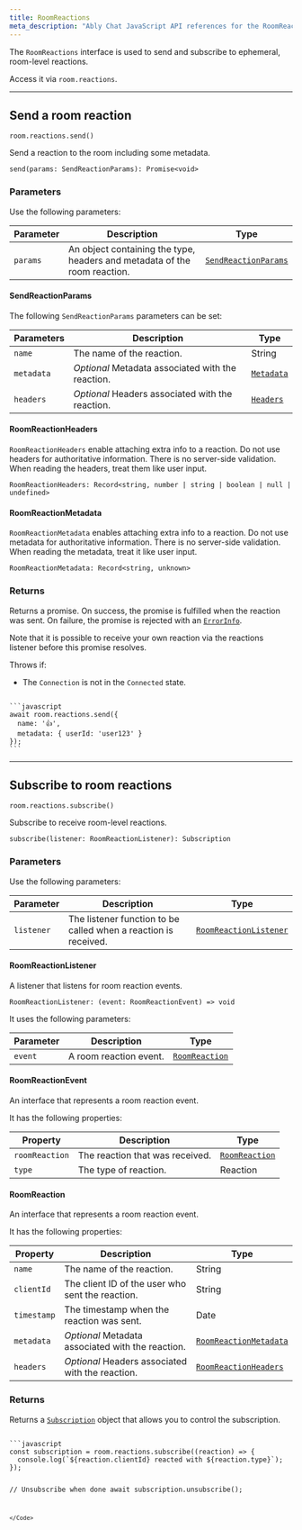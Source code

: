 ```yaml
---
title: RoomReactions
meta_description: "Ably Chat JavaScript API references for the RoomReactions interface."
---
```


The `RoomReactions` interface is used to send and subscribe to ephemeral, room-level reactions.

Access it via `room.reactions`.

---

## Send a room reaction <a id="send"/>

`room.reactions.send()`

Send a reaction to the room including some metadata.

`send(params: SendReactionParams): Promise<void>`

### Parameters

Use the following parameters:

| Parameter | Description | Type |
| --------- | ----------- | ---- |
| `params` | An object containing the type, headers and metadata of the room reaction. | [`SendReactionParams`](#sendreactionparams) |

#### SendReactionParams

The following `SendReactionParams` parameters can be set:

| Parameters | Description | Type |
| ---------- | ----------- | ---- |
| `name` | The name of the reaction. | String |
| `metadata` | *Optional* Metadata associated with the reaction. | [`Metadata`](#roomreactionmetadata) |
| `headers` | *Optional* Headers associated with the reaction. | [`Headers`](#roomreactionheaders) |

#### RoomReactionHeaders

`RoomReactionHeaders` enable attaching extra info to a reaction. Do not use headers for authoritative information. There is no server-side validation. When reading the headers, treat them like user input.

`RoomReactionHeaders: Record<string, number | string | boolean | null | undefined>`

#### RoomReactionMetadata

`RoomReactionMetadata` enables attaching extra info to a reaction. Do not use metadata for authoritative information. There is no server-side validation. When reading the metadata, treat it like user input.

`RoomReactionMetadata: Record<string, unknown>`

### Returns

Returns a promise. On success, the promise is fulfilled when the reaction was sent. On failure, the promise is rejected with an [`ErrorInfo`](/docs/chat/api/javascript/error-info).

Note that it is possible to receive your own reaction via the reactions listener before this promise resolves.

Throws if:

* The `Connection` is not in the `Connected` state.

<Code>
```javascript
await room.reactions.send({
  name: '👍',
  metadata: { userId: 'user123' }
});
```
</Code>

---

## Subscribe to room reactions <a id="subscribe"/>

`room.reactions.subscribe()`

Subscribe to receive room-level reactions.

`subscribe(listener: RoomReactionListener): Subscription`

### Parameters

Use the following parameters:

| Parameter | Description | Type |
| --------- | ----------- | ---- |
| `listener` | The listener function to be called when a reaction is received. | [`RoomReactionListener`](#roomreactionlistener) |

#### RoomReactionListener

A listener that listens for room reaction events.

`RoomReactionListener: (event: RoomReactionEvent) => void`

It uses the following parameters:

| Parameter | Description | Type |
| --------- | ----------- | ---- |
| `event` | A room reaction event. | [`RoomReaction`](#roomreactionevent) |

#### RoomReactionEvent

An interface that represents a room reaction event.

It has the following properties:

| Property | Description | Type |
| -------- | ----------- | ---- |
| `roomReaction` | The reaction that was received. | [`RoomReaction`](#roomreaction) |
| `type` | The type of reaction. | Reaction |

#### RoomReaction

An interface that represents a room reaction event.

It has the following properties:

| Property | Description | Type |
| -------- | ----------- | ---- |
| `name` | The name of the reaction. | String |
| `clientId` | The client ID of the user who sent the reaction. | String |
| `timestamp` | The timestamp when the reaction was sent. | Date |
| `metadata` | *Optional* Metadata associated with the reaction. | [`RoomReactionMetadata`](#roomreactionmetadata) |
| `headers` | *Optional* Headers associated with the reaction. | [`RoomReactionHeaders`](#roomreactionheaders) |

### Returns

Returns a [`Subscription`](/docs/chat/api/javascript/subscriptions#subscription) object that allows you to control the subscription.

<Code>
```javascript
const subscription = room.reactions.subscribe((reaction) => {
  console.log(`${reaction.clientId} reacted with ${reaction.type}`);
});

// Unsubscribe when done
await subscription.unsubscribe();
```
</Code>
